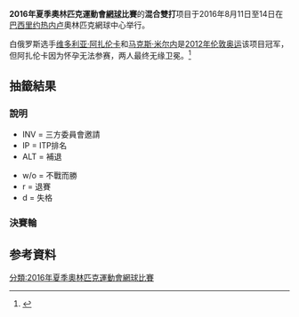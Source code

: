 {{NoteTA| G1=tennis}}
{{Infobox Olympic event
|event = 網球混合雙打
|games = 2016年夏季
|image = 
|caption =
|venue = [[奧林匹克網球中心_(里約熱內盧)|奧林匹克網球中心]]
|date = 2016年8月11日至14日
|competitors = 32
|nations = 12
|teams = 16
|gold = [[比丹妮·瑪迪克-辛特斯|比丹妮·瑪迪克-辛特斯]]<br>[[傑克·索克|傑克·索克]]
|goldNOC = USA
|silver = [[维纳斯·威廉姆斯|维纳斯·威廉姆斯]]<br>[[拉傑夫·拉姆|拉傑夫·拉姆]]
|silverNOC = USA
|bronze = [[露絲·哈迪卡|露絲·哈迪卡]]<br>[[拉德克·斯泰潘內克|拉德克·斯泰潘內克]]
|bronzeNOC = CZE
|prev = [[2012年夏季奧林匹克運動會網球混合雙打比賽|2012年]]
|next = [[2020年夏季奧林匹克運動會網球混合雙打比賽|2020年]]
}}
{{2016年夏季奧林匹克運動會網球比賽}}
'''2016年夏季奧林匹克運動會[[網球|網球]]比賽'''的'''混合雙打'''项目于2016年8月11日至14日在[[巴西|巴西]][[里约热内卢|里约热内卢]]奧林匹克網球中心举行。

白俄罗斯选手[[维多利亚·阿扎伦卡|维多利亚·阿扎伦卡]]和[[马克斯·米尔内|马克斯·米尔内]]是[[2012年夏季奥林匹克运动会|2012年伦敦奥运]]该项目冠军，但阿扎伦卡因为怀孕无法参赛，两人最终无缘卫冕。<ref>{{cite web|url=http://www.wtatennis.com/news/article/5731876/title/azarenka-announces-pregnancy|title=Victoria Azarenka announces pregnancy|publisher=[[女子网球联合会|WTA]]|date=2016-07-15|accessdate=2016-08-01|archive-date=2016-08-01|archive-url=https://web.archive.org/web/20160801200715/http://www.wtatennis.com/news/article/5731876/title/azarenka-announces-pregnancy|dead-url=no}}</ref>

== 抽籤結果 ==
=== 說明 ===
{{col-begin}}
{{col-2}}
* INV = 三方委員會邀請
* IP = ITP排名
* ALT = 補退
{{col-2}}
* w/o = 不戰而勝
* r = 退賽
* d = 失格
{{col-end}}

=== 決賽輪 ===
{{16TeamBracket-Compact-Tennis3-with 3rd
|RD1=第一輪
|RD2=八強
|RD3=準决赛
|RD4=决赛
|Consol=季軍赛
|team-width=175

| RD1-seed01=1
| RD1-team01={{flagIOCathlete|[[卡羅琳·加西婭|卡羅琳·加西婭]]|FRA|2016年夏季}}<br> {{flagIOCathlete|[[尼古拉·馬俞|尼古拉·馬俞]]|FRA|2016年夏季}} 
| RD1-score01-1=6<sup>4</sup>
| RD1-score01-2=6<sup>1</sup>
| RD1-score01-3=
| RD1-seed02=IP
| RD1-team02='''{{flagIOCathlete|[[特莉阿娜·佩蕾拉|特莉阿娜·佩蕾拉]]|BRA|2016年夏季}}<br> {{flagIOCathlete|[[馬塞洛·梅洛|馬塞洛·梅洛]]|BRA|2016年夏季}}''' 
| RD1-score02-1='''7<sup>7</sup>'''
| RD1-score02-2='''7<sup>7</sup>'''
| RD1-score02-3=

| RD1-seed03=
| RD1-team03='''{{nowrap|{{flagIOCathlete|[[比丹妮·瑪迪克-辛特斯|比丹妮·瑪迪克-辛特斯]]|USA|2016年夏季}}}}<br> {{flagIOCathlete|[[傑克·索克|傑克·索克]]|USA|2016年夏季}}'''
| RD1-score03-1='''6'''
| RD1-score03-2='''6'''
| RD1-score03-3=
| RD1-seed04=
| RD1-team04={{flagIOCathlete|[[約翰娜·康塔|約翰娜·康塔]]|GBR|2016年夏季}}<br> {{flagIOCathlete|[[傑米·穆雷|傑米·穆雷]]|GBR|2016年夏季}} 
| RD1-score04-1=4
| RD1-score04-2=3
| RD1-score04-3=

| RD1-seed05=3
| RD1-team05={{flagIOCathlete|[[加比涅·穆古魯薩|加比涅·穆古魯薩]]|ESP|2016年夏季}}<br> {{flagIOCathlete|[[拉斐爾·拿度|拉斐爾·拿度]]|ESP|2016年夏季}} 
| RD1-score05-1=
| RD1-score05-2=
| RD1-score05-3=
| RD1-seed06=IP
| RD1-team06='''{{flagIOCathlete|[[露絲·哈迪卡|露絲·哈迪卡]]|CZE|2016年夏季}}<br> {{flagIOCathlete|[[拉德克·斯泰潘內克|拉德克·斯泰潘內克]]|CZE|2016年夏季}}'''
| RD1-score06-1=<small>W/O
| RD1-score06-2=
| RD1-score06-3=

| RD1-seed07=
| RD1-team07={{flagIOCathlete|[[阿格涅什卡·拉德萬斯卡|阿格涅什卡·拉德萬斯卡]]|POL|2016年夏季}}<br> {{flagIOCathlete|[[盧卡斯·古博特|盧卡斯·古博特]]|POL|2016年夏季}} 
| RD1-score07-1='''6'''
| RD1-score07-2=6<sup>1</sup>
| RD1-score07-3=[8]
| RD1-seed08=
| RD1-team08='''{{flagIOCathlete|[[伊琳娜-卡梅利亞·貝古|伊琳娜-卡梅利亞·貝古]]|ROU|2016年夏季}}<br> {{flagIOCathlete|[[霍里亞·特卡烏|霍里亞·特卡烏]]|ROU|2016年夏季}} 
| RD1-score08-1=4
| RD1-score08-2='''7<sup>7</sup>
| RD1-score08-3='''[10]

| RD1-seed09=Alt
| RD1-team09='''{{flagIOCathlete|[[希瑟·沃特森|希瑟·沃特森]]|GBR|2016年夏季}}<br> {{flagIOCathlete|[[安迪·穆雷|安迪·穆雷]]|GBR|2016年夏季}}'''
| RD1-score09-1='''6'''
| RD1-score09-2='''6'''
| RD1-score09-3=
| RD1-seed10=
| RD1-team10={{nowrap|{{flagIOCathlete|[[卡拉·蘇亞雷斯·納瓦羅|卡拉·蘇亞雷斯·納瓦羅]]|ESP|2016年夏季}}}}<br> {{flagIOCathlete|[[大卫·费雷尔|大卫·费雷尔]]|ESP|2016年夏季}} 
| RD1-score10-1=3
| RD1-score10-2=3
| RD1-score10-3=

| RD1-seed11=
| RD1-team11={{flagIOCathlete|[[萨曼莎·斯托瑟|萨曼莎·斯托瑟]]|AUS|2016年夏季}}<br> {{flagIOCathlete|[[約翰·皮爾斯|約翰·皮爾斯]]|AUS|2016年夏季}} 
| RD1-score11-1=5
| RD1-score11-2=4
| RD1-score11-3=
| RD1-seed12=4
| RD1-team12='''{{flagIOCathlete|[[萨尼娅·米尔扎|萨尼娅·米尔扎]]|IND|2016年夏季}}<br> {{flagIOCathlete|[[罗翰·波柏纳|罗翰·波柏纳]]|IND|2016年夏季}}'''
| RD1-score12-1='''7'''
| RD1-score12-2='''6'''
| RD1-score12-3=

| RD1-seed13=
| RD1-team13={{flagIOCathlete|[[基基·貝爾騰斯|基基·貝爾騰斯]]|NED|2016年夏季}}<br> {{flagIOCathlete|[[讓-儒利安·路查|讓-儒利安·路查]]|NED|2016年夏季}} 
| RD1-score13-1='''7<sup>7</sup>'''
| RD1-score13-2=6<sup>3</sup>
| RD1-score13-3=[8]
| RD1-seed14=IP
| RD1-team14='''{{flagIOCathlete|[[维纳斯·威廉姆斯|维纳斯·威廉姆斯]]|USA|2016年夏季}}<br> {{flagIOCathlete|[[拉傑夫·拉姆|拉傑夫·拉姆]]|USA|2016年夏季}}'''
| RD1-score14-1=6<sup>4</sup>
| RD1-score14-2='''7<sup>7</sup>'''
| RD1-score14-3='''[10]'''

| RD1-seed15=IP
| RD1-team15='''{{flagIOCathlete|[[羅貝塔·文琪|羅貝塔·文琪]]|ITA|2016年夏季}}<br> {{flagIOCathlete|[[法比奧·福尼尼|法比奧·福尼尼]]|ITA|2016年夏季}}'''
| RD1-score15-1='''6'''
| RD1-score15-2=3
| RD1-score15-3='''[10]'''
| RD1-seed16=2
| RD1-team16={{flagIOCathlete|[[克里斯蒂娜·美拉德諾維奇|克里斯蒂娜·美拉德諾維奇]]|FRA|2016年夏季}}<br> {{flagIOCathlete|[[皮埃爾-雨果·赫伯特|皮埃爾-雨果·赫伯特]]|FRA|2016年夏季}}
| RD1-score16-1=4
| RD1-score16-2='''6'''
| RD1-score16-3=[8]

| RD2-seed01=IP
| RD2-team01={{flagIOCathlete|[[特莉阿娜·佩蕾拉|特莉阿娜·佩蕾拉]]|BRA|2016年夏季}}<br> {{flagIOCathlete|[[馬塞洛·梅洛|馬塞洛·梅洛]]|BRA|2016年夏季}} 
| RD2-score01-1=4
| RD2-score01-2=4
| RD2-score01-3=
| RD2-seed02=
| RD2-team02='''{{nowrap|{{flagIOCathlete|[[比丹妮·瑪迪克-辛特斯|比丹妮·瑪迪克-辛特斯]]|USA|2016年夏季}}}}<br> {{flagIOCathlete|[[傑克·索克|傑克·索克]]|USA|2016年夏季}}
| RD2-score02-1='''6
| RD2-score02-2='''6
| RD2-score02-3=

| RD2-seed03=IP
| RD2-team03='''{{flagIOCathlete|[[露絲·哈迪卡|露絲·哈迪卡]]|CZE|2016年夏季}}<br> {{flagIOCathlete|[[拉德克·斯泰潘內克|拉德克·斯泰潘內克]]|CZE|2016年夏季}}
| RD2-score03-1='''6
| RD2-score03-2='''7
| RD2-score03-3=
| RD2-seed04=
| RD2-team04={{flagIOCathlete|[[伊琳娜-卡梅利亞·貝古|伊琳娜-卡梅利亞·貝古]]|ROU|2016年夏季}}<br> {{flagIOCathlete|[[霍里亞·特卡烏|霍里亞·特卡烏]]|ROU|2016年夏季}}
| RD2-score04-1=4
| RD2-score04-2=5
| RD2-score04-3=

| RD2-seed05=Alt
| RD2-team05={{flagIOCathlete|[[希瑟·沃特森|希瑟·沃特森]]|GBR|2016年夏季}}<br> {{flagIOCathlete|[[安迪·穆雷|安迪·穆雷]]|GBR|2016年夏季}}
| RD2-score05-1=4
| RD2-score05-2=4
| RD2-score05-3=
| RD2-seed06=4
| RD2-team06='''{{flagIOCathlete|[[萨尼娅·米尔扎|萨尼娅·米尔扎]]|IND|2016年夏季}}<br> {{flagIOCathlete|[[罗翰·波柏纳|罗翰·波柏纳]]|IND|2016年夏季}}
| RD2-score06-1='''6
| RD2-score06-2='''6
| RD2-score06-3=

| RD2-seed07=IP
| RD2-team07='''{{flagIOCathlete|[[维纳斯·威廉姆斯|维纳斯·威廉姆斯]]|USA|2016年夏季}}<br> {{flagIOCathlete|[[拉傑夫·拉姆|拉傑夫·拉姆]]|USA|2016年夏季}}'''
| RD2-score07-1='''6
| RD2-score07-2='''7
| RD2-score07-3=
| RD2-seed08=IP
| RD2-team08={{flagIOCathlete|[[羅貝塔·文琪|羅貝塔·文琪]]|ITA|2016年夏季}}<br> {{flagIOCathlete|[[法比奧·福尼尼|法比奧·福尼尼]]|ITA|2016年夏季}}
| RD2-score08-1=3
| RD2-score08-2=5
| RD2-score08-3=

| RD3-seed01=
| RD3-team01='''{{nowrap|{{flagIOCathlete|[[比丹妮·瑪迪克-辛特斯|比丹妮·瑪迪克-辛特斯]]|USA|2016年夏季}}}}<br> {{flagIOCathlete|[[傑克·索克|傑克·索克]]|USA|2016年夏季}}
| RD3-score01-1='''6
| RD3-score01-2='''7<sup>7</sup>
| RD3-score01-3=
| RD3-seed02=IP
| RD3-team02={{flagIOCathlete|[[露絲·哈迪卡|露絲·哈迪卡]]|CZE|2016年夏季}}<br> {{flagIOCathlete|[[拉德克·斯泰潘內克|拉德克·斯泰潘內克]]|CZE|2016年夏季}}
| RD3-score02-1=4
| RD3-score02-2=6<sup>3</sup>
| RD3-score02-3=

| RD3-seed03=4
| RD3-team03={{flagIOCathlete|[[萨尼娅·米尔扎|萨尼娅·米尔扎]]|IND|2016年夏季}}<br> {{flagIOCathlete|[[罗翰·波柏纳|罗翰·波柏纳]]|IND|2016年夏季}}
| RD3-score03-1='''6
| RD3-score03-2=2
| RD3-score03-3=[3]
| RD3-seed04=IP
| RD3-team04='''{{flagIOCathlete|[[维纳斯·威廉姆斯|维纳斯·威廉姆斯]]|USA|2016年夏季}}<br> {{flagIOCathlete|[[拉傑夫·拉姆|拉傑夫·拉姆]]|USA|2016年夏季}}
| RD3-score04-1=2
| RD3-score04-2='''6
| RD3-score04-3='''[10]

| RD4-seed01=
| RD4-team01='''{{nowrap|{{flagIOCathlete|[[比丹妮·瑪迪克-辛特斯|比丹妮·瑪迪克-辛特斯]]|USA|2016年夏季}}}}<br> {{flagIOCathlete|[[傑克·索克|傑克·索克]]|USA|2016年夏季}}'''
| RD4-score01-1=6<sup>3</sup>
| RD4-score01-2='''6
| RD4-score01-3='''[10]
| RD4-seed02=IP
| RD4-team02={{flagIOCathlete|[[维纳斯·威廉姆斯|维纳斯·威廉姆斯]]|USA|2016年夏季}}<br> {{flagIOCathlete|[[拉傑夫·拉姆|拉傑夫·拉姆]]|USA|2016年夏季}}
| RD4-score02-1='''7<sup>7</sup>
| RD4-score02-2=1
| RD4-score02-3=[7]

| RD4-seed03=IP
| RD4-team03='''{{flagIOCathlete|[[露絲·哈迪卡|露絲·哈迪卡]]|CZE|2016年夏季}}<br> {{flagIOCathlete|[[拉德克·斯泰潘內克|拉德克·斯泰潘內克]]|CZE|2016年夏季}}
| RD4-score03-1='''6
| RD4-score03-2='''7
| RD4-score03-3=
| RD4-seed04=4
| RD4-team04={{flagIOCathlete|[[萨尼娅·米尔扎|萨尼娅·米尔扎]]|IND|2016年夏季}}<br> {{flagIOCathlete|[[罗翰·波柏纳|罗翰·波柏纳]]|IND|2016年夏季}}
| RD4-score04-1=1
| RD4-score04-2=5
| RD4-score04-3=
}}

== 参考資料 ==
{{Reflist}}

[[分類:2016年夏季奧林匹克運動會網球比賽|分類:2016年夏季奧林匹克運動會網球比賽]]